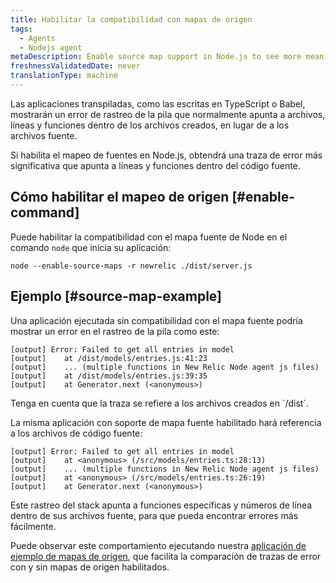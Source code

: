```yaml
---
title: Habilitar la compatibilidad con mapas de origen
tags:
  - Agents
  - Nodejs agent
metaDescription: Enable source map support in Node.js to see more meaningful error traces.
freshnessValidatedDate: never
translationType: machine
---
```


Las aplicaciones transpiladas, como las escritas en TypeScript o Babel, mostrarán un error de rastreo de la pila que normalmente apunta a archivos, líneas y funciones dentro de los archivos creados, en lugar de a los archivos fuente.

Si habilita el mapeo de fuentes en Node.js, obtendrá una traza de error más significativa que apunta a líneas y funciones dentro del código fuente.

## Cómo habilitar el mapeo de origen [#enable-command]

Puede habilitar la compatibilidad con el mapa fuente de Node en el comando `node` que inicia su aplicación:

```shell
node --enable-source-maps -r newrelic ./dist/server.js
```

## Ejemplo [#source-map-example]

Una aplicación ejecutada sin compatibilidad con el mapa fuente podría mostrar un error en el rastreo de la pila como este:

```shell
[output] Error: Failed to get all entries in model
[output]    at /dist/models/entries.js:41:23
[output]    ... (multiple functions in New Relic Node agent js files)
[output]    at /dist/models/entries.js:39:35
[output]    at Generator.next (<anonymous>)
```

<Callout variant="tip">
  Tenga en cuenta que la traza se refiere a los archivos creados en `/dist`.
</Callout>

La misma aplicación con soporte de mapa fuente habilitado hará referencia a los archivos de código fuente:

```shell
[output] Error: Failed to get all entries in model
[output]    at <anonymous> (/src/models/entries.ts:28:13)
[output]    ... (multiple functions in New Relic Node agent js files)
[output]    at <anonymous> (/src/models/entries.ts:26:19)
[output]    at Generator.next (<anonymous>)
```

Este rastreo del stack apunta a funciones específicas y números de línea dentro de sus archivos fuente, para que pueda encontrar errores más fácilmente.

Puede observar este comportamiento ejecutando nuestra [aplicación de ejemplo de mapas de origen](https://github.com/newrelic/newrelic-node-examples/tree/main/source-maps), que facilita la comparación de trazas de error con y sin mapas de origen habilitados.